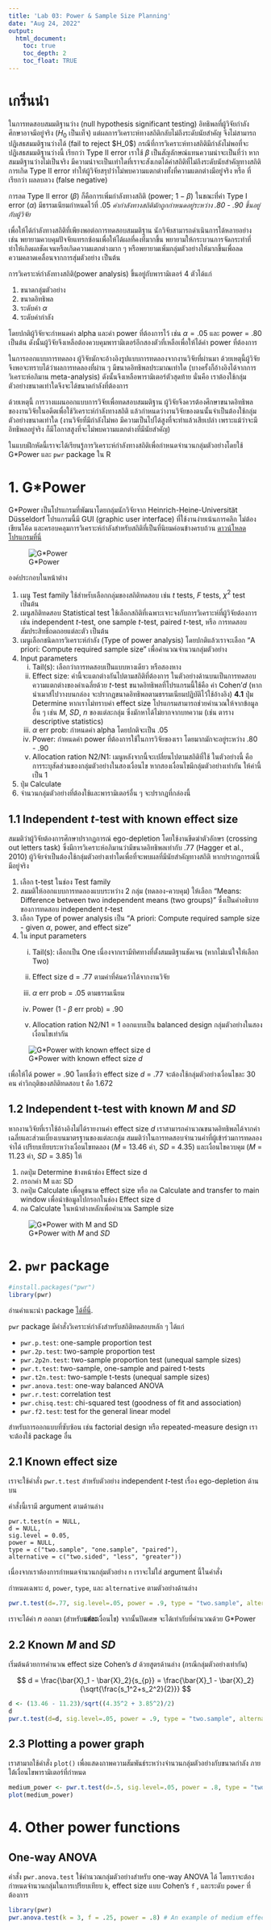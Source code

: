 ```yaml
---
title: 'Lab 03: Power & Sample Size Planning'
date: "Aug 24, 2022"
output:
  html_document:
    toc: true
    toc_depth: 2
    toc_float: TRUE
---
```


# เกริ่นนำ

ในการทดสอบสมมติฐานว่าง (null hypothesis significant testing) อิทธิพลที่ผู้วิจัยกำลังศึกษาอาจมีอยู่จริง ($H_0$ เป็นเท็จ) แต่ผลการวิเคราะห์ทางสถิติกลับไม่ถึงระดับนัยสำคัญ จึงไม่สามารถปฏิเสธสมมติฐานว่างได้ (fail to reject \$H_0\$) กรณีที่การวิเคราะห์ทางสถิติมีกำลังไม่พอที่จะปฏิเสธสมมติฐานว่างนี้ เรียกว่า Type II error เราใช้ $\beta$ เป็นสัญลักษณ์แทนความน่าจะเป็นที่ว่า หากสมมติฐานว่างไม่เป็นจริง มีความน่าจะเป็นเท่าใดที่เราจะสังเกตได้ค่าสถิติที่ไม่ถึงระดับนัยสำคัญทางสถิติ การเกิด Type II error ทำให้ผู้วิจัยสรุปว่าไม่พบความแตกต่างทั้งที่ความแตกต่างมีอยู่จริง หรือ ที่เรียกว่า ผลลบลวง (false negative)

การลด Type II error ($\beta$) ก็คือการเพิ่มกำลังทางสถิติ (power; $1-\beta$) ในขณะที่ค่า Type I error ($\alpha$) มีธรรมเนียมกำหนดไว้ที่ .05 *ค่ากำลังทางสถิติมักถูกกำหนดอยู่ระหว่าง .80 - .90 ขึ้นอยู่กับผู้วิจัย*

เพื่อให้ได้กำลังทางสถิติที่เพียงพอต่อการทดสอบสมมติฐาน นักวิจัยสามารถดำเนินการได้หลายอย่าง เช่น พยายามควบคุมปัจจัยแทรกซ้อนเพื่อให้ได้ผลที่คงที่มากขึ้น พยายามให้กระบวนการจัดกระทำที่ทำให้เกิดผลชัดเจนหรือเกิดความแตกต่างมาก ๆ หรือพยายามเพิ่มกลุ่มตัวอย่างให้มากขึ้นเพื่อลดความคลาดเคลื่อนจากการสุ่มตัวอย่าง เป็นต้น

การวิเคราะห์กำลังทางสถิติ(power analysis) ขึ้นอยู่กับพารามิเตอร์ 4 ตัวได้แก่

1.  ขนาดกลุ่มตัวอย่าง
2.  ขนาดอิทธิพล
3.  ระดับค่า $\alpha$
4.  ระดับค่ากำลัง

โดยปกติผู้วิจัยจะกำหนดค่า alpha และค่า power ที่ต้องการไว้ เช่น $\alpha = .05$ และ power = .80 เป็นต้น ดังนั้นผู้วิจัยจึงเหลือต้องควบคุมพารามิเตอร์อีกสองตัวที่เหลือเพื่อให้ได้ค่า power ที่ต้องการ

ในการออกแบบการทดลอง ผู้วิจัยมักจะอ้างอิงรูปแบบการทดลองจากงานวิจัยที่ผ่านมา ด้วยเหตุนี้ผู้วิจัยจึงพอจะทราบได้ว่าผลการทดลองที่ผ่าน ๆ มีขนาดอิทธิพลประมาณเท่าใด (บางครั้งก็อ้างอิงได้จากการวิเคราะห์อภิมาน meta-analysis) ดังนั้นจึงเหลือพารามิเตอร์ตัวสุดท้าย นั่นคือ เราต้องใช้กลุ่มตัวอย่างขนาดเท่าใดจึงจะได้ขนาดกำลังที่ต้องการ

ด้วยเหตุนี้ การวางแผนออกแบบการวิจัยเพื่อทดสอบสมมติฐาน ผู้วิจัยจึงควรต้องศึกษาขนาดอิทธิพลของงานวิจัยในอดีตเพื่อใช้วิเคราะห์กำลังทางสถิติ แล้วกำหนดว่างานวิจัยของตนนั้นจำเป็นต้องใช้กลุ่มตัวอย่างขนาดเท่าใด (งานวิจัยที่มีกำลังไม่พอ มีความเป็นไปได้สูงที่จะทำแล้วเสียเปล่า เพราะแม้ว่าจะมีอิทธิพลอยู่จริง ก็มีโอกาสสูงที่จะไม่พบความแตกต่างที่มีนัยสำคัญ)

ในแบบฝึกหัดนี้เราจะได้เรียนรู้การวิเคราะห์กำลังทางสถิติเพื่อกำหนดจำนวนกลุ่มตัวอย่างโดยใช้ G\*Power และ `pwr` package ใน R

# 1. G\*Power

G\*Power เป็นโปรแกรมที่พัฒนาโดยกลุ่มนักวิจัยจาก Heinrich-Heine-Universität Düsseldorf โปรแกรมนี้มี GUI (graphic user interface) ที่ใช้งานง่ายเน้นการคลิก ไม่ต้องเขียนโค้ด และครอบคลุมการวิเคราะห์กำลังสำหรับสถิติที่เป็นที่นิยมค่อนข้างครบถ้วน [ดาวน์โหลดโปรแกรมที่นี่](https://www.psychologie.hhu.de/arbeitsgruppen/allgemeine-psychologie-und-arbeitspsychologie/gpower)

![G\*Power](images/Lab_power/gpower.png)

องค์ประกอบในหน้าต่าง

1.  เมนู Test family ใช้สำหรับเลือกกลุ่มของสถิติทดสอบ เช่น *t* tests, *F* tests, $\chi^2$ test เป็นต้น
2.  เมนูสถิติทดสอบ Statistical test ใช้เลือกสถิติที่เฉพาะเจาะจงกับการวิเคราะห์ที่ผู้วิจัยต้องการ เช่น independent *t*-test, one sample *t*-test, paired *t*-test, หรือ การทดสอบสัมประสิทธิ์ถดถอยแต่ละตัว เป็นต้น
3.  เมนูเลือกชนิดการวิเคราะห์กำลัง (Type of power analysis) โดยปกติแล้วเราจะเลือก "A priori: Compute required sample size" เพื่อคำนวณจำนวนกลุ่มตัวอย่าง
4.  Input parameters
    i)  Tail(s): เลือกว่าการทดสอบเป็นแบบหางเดียว หรือสองหาง
    ii) Effect size: ค่านี้จะแตกต่างกันไปตามสถิติที่ต้องการ ในตัวอย่างด้านบนเป็นการทดสอบความแตกต่างของค่าเฉลี่ยด้วย *t*-test ขนาดอิทธิพลที่โปรแกรมนี้ใช้คือ ค่า Cohen'*d* (หากนำเมาส์ไปวางบนกล่อง จะปรากฏขนาดอิทธิพลตามธรรมเนียมปฏิบัติไว้ใช้อ้างอิง) **4.1** ปุ่ม Determine หากเราไม่ทราบค่า effect size โปรแกรมสามารถช่วยคำนวณให้จากข้อมูลอื่น ๆ เช่น *M*, *SD*, *n* ของแต่ละกลุ่ม ซึ่งมักหาได้ไม่ยากจากบทความ (เช่น ตาราง descriptive statistics)
    iii) $\alpha$ err prob: กำหนดค่า alpha โดยปกติจะเป็น .05
    iv) Power: กำหนดค่า power ที่ต้องการใช้ในการวิจัยของเรา โดยมากมักจะอยู่ระหว่าง .80 - .90
    v)  Allocation ration N2/N1: เมนูหลังจากนี้จะเปลี่ยนไปตามสถิติที่ใช้ ในตัวอย่างนี้ คือ การระบุสัดส่วนของกลุ่มตัวอย่างในสองเงื่อนไข หากสองเงื่อนไขมีกลุ่มตัวอย่างเท่ากัน ให้ค่านี้เป็น 1
5.  ปุ่ม Calculate
6.  จำนวนกลุ่มตัวอย่างที่ต้องใช้และพารามิเตอร์อื่น ๆ จะปรากฏที่กล่องนี้

## 1.1 Independent *t*-test with known effect size

สมมติว่าผู้วิจัยต้องการศึกษาปรากฏการณ์ ego-depletion โดยใช้งานขีดฆ่าตัวอักษร (crossing out letters task) ซึ่งมีการวิเคราะห์อภิมานว่ามีขนาดอิทธิพลเท่ากับ .77 (Hagger et al., 2010) ผู้วิจัยจำเป็นต้องใช้กลุ่มตัวอย่างเท่าใดเพื่อที่จะพบผลที่มีนัยสำคัญทางสถิติ หากปรากฏการณ์นี้มีอยู่จริง

1.  เลือก t-test ในช่อง Test family
2.  สมมติให้ออกแบบการทดลองแบบระหว่าง 2 กลุ่ม (ทดลอง-ควบคุม) ให้เลือก "Means: Difference between two independent means (two groups)" ซึ่งเป็นคำอธิบายของการทดสอบ independent *t*-test
3.  เลือก Type of power analysis เป็น "A priori: Compute required sample size - given $\alpha$, power, and effect size"
4.  ใน input parameters
    i.  Tail(s): เลือกเป็น One เนื่องจากเรามีทิศทางที่ตั้งสมมติฐานชัดเจน (หากไม่แน่ใจให้เลือก Two)

    ii. Effect size d = .77 ตามค่าที่ค้นคว้าได้จากงานวิจัย

    iii. $\alpha$ err prob = .05 ตามธรรมเนียม

    iv. Power (1 - $\beta$ err prob) = .90

    v.  Allocation ration N2/N1 = 1 ออกแบบเป็น balanced design กลุ่มตัวอย่างในสองเงื่อนไขเท่ากัน

![G\*Power with known effect size *d*](images/Lab_power/gpowerknownd.png)

เพื่อให้ได้ power = .90 โดยเชื่อว่า effect size *d* = .77 จะต้องใช้กลุ่มตัวอย่างเงื่อนไขละ 30 คน ค่าวิกฤติของสถิติทดสอบ t คือ 1.672

## 1.2 Independent t-test with known *M* and *SD*

หากงานวิจัยที่เราใช้อ้างอิงไม่ได้รายงานค่า effect size *d* เราสามารถคำนวณขนาดอิทธิพลได้จากค่าเฉลี่ยและส่วนเบี่ยงเบนมาตรฐานของแต่ละกลุ่ม สมมติว่าในการทดสอบจำนวนคำที่ผู้เข้าร่วมการทดลองจำได้ เปรียบเทียบระหว่างเงื่อนไขทดลอง (*M* = 13.46 คำ, *SD* = 4.35) และเงื่อนไขควบคุม (*M* = 11.23 คำ, *SD* = 3.85) ให้

1.  กดปุ่ม Determine ข้างหน้าช่อง Effect size d
2.  กรอกค่า M และ SD
3.  กดปุ่ม Calculate เพื่อดูขนาด effect size หรือ กด Calculate and transfer to main window เพื่อนำข้อมูลไปกรอกในช่อง Effect size d
4.  กด Calculate ในหน้าต่างหลักเพื่อคำนวณ Sample size

![G\*Power with *M* and *SD*](images/Lab_power/gpowerdetermine.png)

# 2. `pwr` package

```r
#install.packages("pwr")
library(pwr)
```

อ่านคำแนะนำ package [ได้ที่นี่](https://cran.r-project.org/web/packages/pwr/vignettes/pwr-vignette.html).

`pwr` package มีคำสั่งวิเคราะห์กำลังสำหรับสถิติทดสอบหลัก ๆ ได้แก่

-   `pwr.p.test`: one-sample proportion test
-   `pwr.2p.test`: two-sample proportion test
-   `pwr.2p2n.test`: two-sample proportion test (unequal sample sizes)
-   `pwr.t.test`: two-sample, one-sample and paired t-tests
-   `pwr.t2n.test`: two-sample t-tests (unequal sample sizes)
-   `pwr.anova.test`: one-way balanced ANOVA
-   `pwr.r.test`: correlation test
-   `pwr.chisq.test`: chi-squared test (goodness of fit and association)
-   `pwr.f2.test`: test for the general linear model

สำหรับการออกแบบที่ซับซ้อน เช่น factorial design หรือ repeated-measure design เราจะต้องใช้ package อื่น

## 2.1 Known effect size

เราจะใช้คำสั่ง `pwr.t.test` สำหรับตัวอย่าง independent *t*-test เรื่อง ego-depletion ด้านบน

คำสั่งนี้เรามี argument ตามด้านล่าง

    pwr.t.test(n = NULL, 
    d = NULL, 
    sig.level = 0.05, 
    power = NULL, 
    type = c("two.sample", "one.sample", "paired"),
    alternative = c("two.sided", "less", "greater"))

เนื่องจากเราต้องการกำหนดจำนวนกลุ่มตัวอย่าง `n` เราจะไม่ใส่ argument นี้ในคำสั่ง

กำหนดเฉพาะ `d`, `power`, `type`, และ `alternative` ตามตัวอย่างด้านล่าง

```r
pwr.t.test(d=.77, sig.level=.05, power = .9, type = "two.sample", alternative = "greater")
```

เราจะได้ค่า *n* ออกมา (สำหรับ**แต่ละ**เงื่อนไข) จากนั้นปัดเศษ จะได้เท่ากับที่คำนวณด้วย G\*Power

## 2.2 Known *M* and *SD*

เริ่มต้นด้วยการคำนวณ effect size Cohen's *d* ด้วยสูตรด้านล่าง (กรณีกลุ่มตัวอย่างเท่ากัน)

$$
d = \frac{\bar{X}_1 - \bar{X}_2}{s_{p}} = \frac{\bar{X}_1 - \bar{X}_2}{\sqrt{\frac{s_1^2+s_2^2}{2}}}
$$

```r
d <- (13.46 - 11.23)/sqrt((4.35^2 + 3.85^2)/2)
d
pwr.t.test(d=d, sig.level=.05, power = .9, type = "two.sample", alternative = "greater")
```

## 2.3 Plotting a power graph

เราสามาถใช้คำสั่ง `plot()` เพื่อแสดงภาพความสัมพันธ์ระหว่างจำนวนกลุ่มตัวอย่างกับขนาดกำลัง ภายใต้เงื่อนไขพารามิเตอร์ที่กำหนด

```r
medium_power <- pwr.t.test(d=.5, sig.level=.05, power = .8, type = "two.sample", alternative = "two.sided")
plot(medium_power)
```

# 4. Other power functions

## One-way ANOVA

คำสั่ง `pwr.anova.test` ใช้คำนวณกลุ่มตัวอย่างสำหรับ one-way ANOVA ได้ โดยเราจะต้องกำหนดจำนวนกลุ่มในการเปรียบเทียบ `k`, effect size แบบ Cohen's `f` , และระดับ `power` ที่ต้องการ

```r
library(pwr)
pwr.anova.test(k = 3, f = .25, power = .8) # An example of medium effect size with three conditions. 
```
